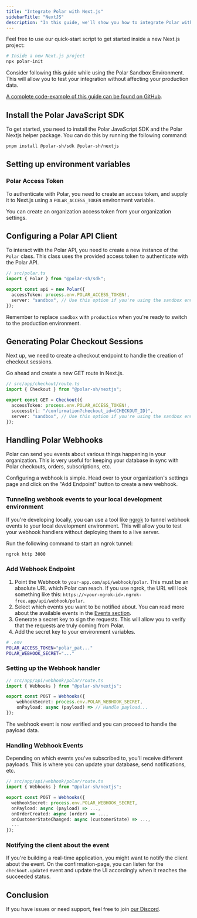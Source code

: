 ```yaml
---
title: "Integrate Polar with Next.js"
sidebarTitle: "NextJS"
description: "In this guide, we'll show you how to integrate Polar with Next.js."
---
```


Feel free to use our quick-start script to get started inside a new Next.js project:

```bash
# Inside a new Next.js project
npx polar-init
```

Consider following this guide while using the Polar Sandbox Environment. This will allow you to test your integration without affecting your production data.

[A complete code-example of this guide can be found on GitHub](https://github.com/polarsource/polar-next).

## Install the Polar JavaScript SDK

To get started, you need to install the Polar JavaScript SDK and the Polar Nextjs helper package. You can do this by running the following command:

```bash
pnpm install @polar-sh/sdk @polar-sh/nextjs
```

## Setting up environment variables

### Polar Access Token

To authenticate with Polar, you need to create an access token, and supply it to Next.js using a `POLAR_ACCESS_TOKEN` environment variable.

You can create an organization access token from your organization settings.

## Configuring a Polar API Client

To interact with the Polar API, you need to create a new instance of the `Polar` class. This class uses the provided access token to authenticate with the Polar API.

```typescript
// src/polar.ts
import { Polar } from "@polar-sh/sdk";

export const api = new Polar({
  accessToken: process.env.POLAR_ACCESS_TOKEN!,
  server: "sandbox", // Use this option if you're using the sandbox environment - else use 'production' or omit the parameter
});
```

Remember to replace `sandbox` with `production` when you're ready to switch to the production environment.

## Generating Polar Checkout Sessions

Next up, we need to create a checkout endpoint to handle the creation of checkout sessions.

Go ahead and create a new GET route in Next.js.

```typescript
// src/app/checkout/route.ts
import { Checkout } from "@polar-sh/nextjs";

export const GET = Checkout({
  accessToken: process.env.POLAR_ACCESS_TOKEN!,
  successUrl: "/confirmation?checkout_id={CHECKOUT_ID}",
  server: "sandbox", // Use this option if you're using the sandbox environment - else use 'production' or omit the parameter
});
```

## Handling Polar Webhooks

Polar can send you events about various things happening in your organization. This is very useful for keeping your database in sync with Polar checkouts, orders, subscriptions, etc.

Configuring a webhook is simple. Head over to your organization's settings page and click on the "Add Endpoint" button to create a new webhook.

### Tunneling webhook events to your local development environment

If you're developing locally, you can use a tool like [ngrok](https://ngrok.com/) to tunnel webhook events to your local development environment. This will allow you to test your webhook handlers without deploying them to a live server.

Run the following command to start an ngrok tunnel:

```bash
ngrok http 3000
```

### Add Webhook Endpoint

1. Point the Webhook to `your-app.com/api/webhook/polar`. This must be an absolute URL which Polar can reach. If you use ngrok, the URL will look something like this: `https://<your-ngrok-id>.ngrok-free.app/api/webhook/polar`.
2. Select which events you want to be notified about. You can read more about the available events in the [Events section](/api-reference#webhooks).
3. Generate a secret key to sign the requests. This will allow you to verify that the requests are truly coming from Polar.
4. Add the secret key to your environment variables.

```bash
# .env
POLAR_ACCESS_TOKEN="polar_pat..."
POLAR_WEBHOOK_SECRET="..."
```

### Setting up the Webhook handler

```typescript
// src/app/api/webhook/polar/route.ts
import { Webhooks } from "@polar-sh/nextjs";

export const POST = Webhooks({
	webhookSecret: process.env.POLAR_WEBHOOK_SECRET,
	onPayload: async (payload) => // Handle payload...
});
```

The webhook event is now verified and you can proceed to handle the payload data.

### Handling Webhook Events

Depending on which events you've subscribed to, you'll receive different payloads. This is where you can update your database, send notifications, etc.

```typescript
// src/app/api/webhook/polar/route.ts
import { Webhooks } from "@polar-sh/nextjs";

export const POST = Webhooks({
  webhookSecret: process.env.POLAR_WEBHOOK_SECRET,
  onPayload: async (payload) => ...,
  onOrderCreated: async (order) => ...,
  onCustomerStateChanged: async (customerState) => ...,
  ...
});
```

### Notifying the client about the event

If you're building a real-time application, you might want to notify the client about the event. On the confirmation-page, you can listen for the `checkout.updated` event and update the UI accordingly when it reaches the succeeded status.

## Conclusion

If you have issues or need support, feel free to join [our Discord](https://discord.gg/Pnhfz3UThd).
